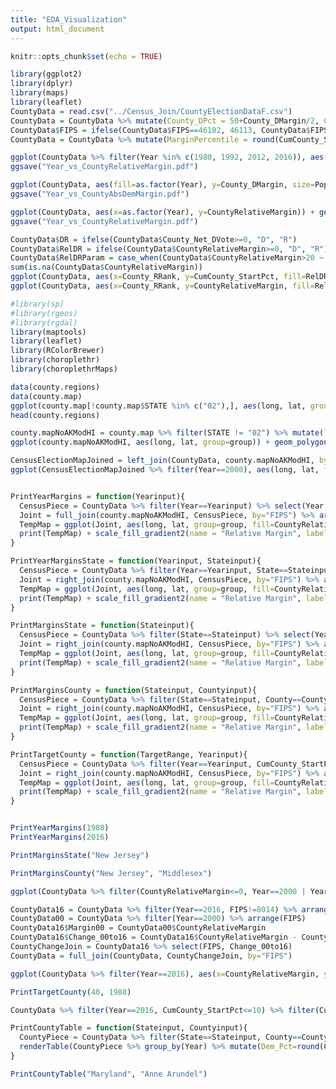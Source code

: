 ```yaml
---
title: "EDA_Visualization"
output: html_document
---
```


```r
knitr::opts_chunk$set(echo = TRUE)
```

```r
library(ggplot2)
library(dplyr)
library(maps)
library(leaflet)
CountyData = read.csv("../Census_Join/CountyElectionDataF.csv")
CountyData = CountyData %>% mutate(County_DPct = 50+County_DMargin/2, County_RPct=50-County_DMargin/2) %>% mutate(Population=ceiling(Population))
CountyData$FIPS = ifelse(CountyData$FIPS==46102, 46113, CountyData$FIPS)
CountyData = CountyData %>% mutate(MarginPercentile = round(CumCounty_StartPct/2 + CumCounty_FinishPct/2),digits=1)
```
```r
ggplot(CountyData %>% filter(Year %in% c(1980, 1992, 2012, 2016)), aes(fill=as.factor(Year), y=CountyRelativeMargin, size=Population)) + geom_boxplot() + xlab("Election Year") + ylab("Relative Margin per County") + labs(fill="Year") + theme(axis.text.x=element_blank()) + ggtitle("Relative Vote Margin, All U.S. Counties by Year")
ggsave("Year_vs_CountyRelativeMargin.pdf")

ggplot(CountyData, aes(fill=as.factor(Year), y=County_DMargin, size=Population)) + geom_boxplot() + xlab("Election Year") + ylab("Dem Margin per County") + labs(fill="Year")
ggsave("Year_vs_CountyAbsDemMargin.pdf")

ggplot(CountyData, aes(x=as.factor(Year), y=CountyRelativeMargin)) + geom_violin() + xlab("Election Year") + ylab("Relative Margin per County")
ggsave("Year_vs_CountyRelativeMargin.pdf")
```
```r
CountyData$DR = ifelse(CountyData$County_Net_DVote>=0, "D", "R")
CountyData$RelDR = ifelse(CountyData$CountyRelativeMargin>=0, "D", "R")
CountyData$RelDRParam = case_when(CountyData$CountyRelativeMargin>20 ~ "D", CountyData$CountyRelativeMargin>-20 ~ "M", CountyData$CountyRelativeMargin<=-20 ~ "R")
sum(is.na(CountyData$CountyRelativeMargin))
ggplot(CountyData, aes(x=County_RRank, y=CumCounty_StartPct, fill=RelDR)) + geom_col() + facet_wrap(~Year, ncol=3)
ggplot(CountyData, aes(x=County_RRank, y=CountyRelativeMargin, fill=RelDRParam)) + geom_col() + facet_wrap(~Year, nrow=2) + scale_fill_manual(values=c("blue", "green", "red")) + xlab("County, Ranked from Most to Least Republican") + ylab("Relative Vote Margin") + ggtitle("Relative Margin of All American Counties")
```
```r
#library(sp)
#library(rgeos)
#library(rgdal)
library(maptools)
library(leaflet)
library(RColorBrewer)
library(choroplethr)
library(choroplethrMaps)

data(county.regions)
data(county.map)
ggplot(county.map[!county.map$STATE %in% c("02"),], aes(long, lat, group=group)) + geom_polygon()
head(county.regions)

county.mapNoAKModHI = county.map %>% filter(STATE != "02") %>% mutate(long = case_when(STATE=="15" ~ long+36, STATE!="15" ~ long), lat = case_when(STATE=="15" ~ lat+8, STATE != "15" ~ lat)) %>% rename(FIPS=region)
ggplot(county.mapNoAKModHI, aes(long, lat, group=group)) + geom_polygon()

CensusElectionMapJoined = left_join(CountyData, county.mapNoAKModHI, by="FIPS") %>% arrange(order)
ggplot(CensusElectionMapJoined %>% filter(Year==2000), aes(long, lat, fill=CountyRelativeMargin, group=group)) + geom_polygon()


PrintYearMargins = function(Yearinput){
  CensusPiece = CountyData %>% filter(Year==Yearinput) %>% select(Year, State, County, D_Cand, R_Cand, County_DVote, County_RVote, County_DPct, County_RPct, Population, FIPS, CountyRelativeMargin)
  Joint = full_join(county.mapNoAKModHI, CensusPiece, by="FIPS") %>% arrange(order)
  TempMap = ggplot(Joint, aes(long, lat, group=group, fill=CountyRelativeMargin)) + geom_polygon()
  print(TempMap) + scale_fill_gradient2(name = "Relative Margin", labels=c("R +100", "R +50", "Even", "D +50", "D +100"), low="red2", mid="white", high="blue2", limits=c(-100, 100)) + coord_map() + theme_void()
}

PrintYearMarginsState = function(Yearinput, Stateinput){
  CensusPiece = CountyData %>% filter(Year==Yearinput, State==Stateinput) %>% select(Year, State, County, D_Cand, R_Cand, County_DVote, County_RVote, County_DPct, County_RPct, Population, FIPS, CountyRelativeMargin)
  Joint = right_join(county.mapNoAKModHI, CensusPiece, by="FIPS") %>% arrange(order)
  TempMap = ggplot(Joint, aes(long, lat, group=group, fill=CountyRelativeMargin)) + geom_polygon()
  print(TempMap) + scale_fill_gradient2(name = "Relative Margin", labels=c("Dem +100", "Dem +50", "Even", "Rep +50", "Rep +100"), low="red2", mid="white", high="blue2", limits=c(-100, 100)) + coord_map() + theme_void()
}

PrintMarginsState = function(Stateinput){
  CensusPiece = CountyData %>% filter(State==Stateinput) %>% select(Year, State, County, D_Cand, R_Cand, County_DVote, County_RVote, County_DPct, County_RPct, Population, FIPS, CountyRelativeMargin)
  Joint = right_join(county.mapNoAKModHI, CensusPiece, by="FIPS") %>% arrange(order)
  TempMap = ggplot(Joint, aes(long, lat, group=group, fill=CountyRelativeMargin)) + geom_polygon()
  print(TempMap) + scale_fill_gradient2(name = "Relative Margin", labels=c("Dem +100", "Dem +50", "Even", "Rep +50", "Rep +100"), low="red2", mid="white", high="blue2", limits=c(-100, 100)) + coord_map() + theme_void() + facet_wrap(~Year, ncol=4)
}

PrintMarginsCounty = function(Stateinput, Countyinput){
  CensusPiece = CountyData %>% filter(State==Stateinput, County==Countyinput) %>% select(Year, State, County, D_Cand, R_Cand, County_DVote, County_RVote, County_DPct, County_RPct, Population, FIPS, CountyRelativeMargin, MarginPercentile)
  Joint = right_join(county.mapNoAKModHI, CensusPiece, by="FIPS") %>% arrange(order)
  TempMap = ggplot(Joint, aes(long, lat, group=group, fill=CountyRelativeMargin)) + geom_polygon()
  print(TempMap) + scale_fill_gradient2(name = "Relative Margin", labels=c("Dem +100", "Dem +50", "Even", "Rep +50", "Rep +100"), low="red2", mid="white", high="blue2", limits=c(-100, 100)) + coord_map() + theme_void() + facet_wrap(~Year, ncol=4) + geom_text(data=Joint, aes(mean(long), mean(lat), label=round(CountyRelativeMargin, digits=1)))
}

PrintTargetCounty = function(TargetRange, Yearinput){
  CensusPiece = CountyData %>% filter(Year==Yearinput, CumCounty_StartPct<=TargetRange) %>% filter(CumCounty_FinishPct>=TargetRange) %>% select(Year, State, County, D_Cand, R_Cand, County_DVote, County_RVote, County_DPct, County_RPct, Population, FIPS, CountyRelativeMargin, MarginPercentile, DR, County_NetVote_AbsValue, County_DPct, County_RPct)
  Joint = right_join(county.mapNoAKModHI, CensusPiece, by="FIPS") %>% arrange(order)
  TempMap = ggplot(Joint, aes(long, lat, group=group, fill=CountyRelativeMargin)) + geom_polygon()
  print(TempMap) + scale_fill_gradient2(name = "Relative Margin", labels=c("Dem +100", "Dem +50", "Even", "Rep +50", "Rep +100"), low="red2", mid="white", high="blue2", limits=c(-100, 100)) + coord_map() + theme_void() + geom_text(data=Joint, aes(mean(long), mean(lat), label=paste0(County, " County", "\n", State, "\n", DR, " + ", County_NetVote_AbsValue, "\n", "Dem: ", round(County_DPct), " Rep: ", round(County_RPct))))
}


PrintYearMargins(1980)
PrintYearMargins(2016)

PrintMarginsState("New Jersey")

PrintMarginsCounty("New Jersey", "Middlesex")

ggplot(CountyData %>% filter(CountyRelativeMargin<=0, Year==2000 | Year==2016), aes(x=County_RRank, y=CountyRelativeMargin, color=as.character(Year))) + geom_point()

CountyData16 = CountyData %>% filter(Year==2016, FIPS!=8014) %>% arrange(FIPS)
CountyData00 = CountyData %>% filter(Year==2000) %>% arrange(FIPS)
CountyData16$Margin00 = CountyData00$CountyRelativeMargin
CountyData16$Change_00to16 = CountyData16$CountyRelativeMargin - CountyData16$Margin00
CountyChangeJoin = CountyData16 %>% select(FIPS, Change_00to16)
CountyData = full_join(CountyData, CountyChangeJoin, by="FIPS")

ggplot(CountyData %>% filter(Year==2016), aes(x=CountyRelativeMargin, y=Change_00to16, color=CountyRelativeMargin, size=Population)) + geom_point() + scale_color_gradient2(name = "Relative Margin", labels=c("Dem +100", "Dem +50", "Even", "Rep +50", "Rep +100"), low="red2", mid="palegoldenrod", high="blue2", limits=c(-100, 100)) + theme_light() + scale_size_continuous(range=c(1,12), guide=F) + xlab("Republican/Democratic Margin, 2016") + ylab("Change 2000 to 2016") + geom_hline(yintercept=0, color="black", linetype="dashed") + geom_vline(xintercept=0, color="black", linetype="dashed") + ggtitle("Change in County Margin, 2000 to 2016")

PrintTargetCounty(40, 1988)

CountyData %>% filter(Year==2016, CumCounty_StartPct<=10) %>% filter(CumCounty_FinishPct>=10) %>% select(Year, State, County, D_Cand, R_Cand, County_DVote, County_RVote, County_DPct, County_RPct, Population, FIPS, CountyRelativeMargin, MarginPercentile, CumCounty_FinishPct, CumCounty_StartPct)

PrintCountyTable = function(Stateinput, Countyinput){
  CountyPiece = CountyData %>% filter(State==Stateinput, County==Countyinput)
  renderTable(CountyPiece %>% group_by(Year) %>% mutate(Dem_Pct=round(County_DPct,1), Rep_Pct=round(County_RPct,1),  Relative_Margin=round(CountyRelativeMargin,1)) %>% select(Year, Dem_Pct, Rep_Pct, Relative_Margin))
}

PrintCountyTable("Maryland", "Anne Arundel")


```

